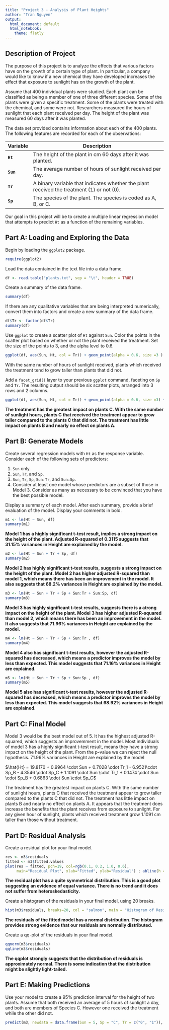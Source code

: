 ---
title: "Project 3 - Analysis of Plant Heights"
author: "Tran Nguyen"
output:
  html_document: default
  html_notebook:
    theme: flatly
---

## Description of Project

The purpose of this project is to analyze the effects that various factors have on the growth of a certain type of plant. In particular, a company would like to know if a new chemical they have developed increases the effect that exposure to sunlight has on the growth of the plant.  

Assume that 400 individual plants were studied. Each plant can be classified as being a member of one of three different species. Some of the plants were given a specific treatment. Some of the plants were treated with the chemical, and some were not. Researchers measured the hours of sunlight that each plant received per day. The height of the plant was measured 60 days after it was planted. 

The data set provided contains information about each of the 400 plants. The following features are recorded for each of the observations:

<center>
Variable | Description
-----|----------------------------------------------
**`Ht`** | The height of the plant in cm 60 days after it was planted. 
**`Sun`** | The average number of hours of sunlight received per day. 
**`Tr`** | A binary variable that indicates whether the plant received the treatment (1) or not (0). 
**`Sp`** | The species of the plant. The species is coded as A, B, or C.
</center>

Our goal in this project will be to create a multiple linear regression model that attempts to predict `Ht` as a function of the remaining variables. 


## Part A: Loading and Exploring the Data

Begin by loading the `ggplot2` package. 

```{r}
require(ggplot2)
```

Load the data contained in the text file into a data frame.

```{r}
df <- read.table("plants.txt", sep = "\t", header = TRUE)
```

Create a summary of the data frame. 

```{r}
summary(df)
```

If there are any qualitative variables that are being interpreted numerically, convert them into factors and create a new summary of the data frame. 

```{r}
df$Tr <- factor(df$Tr)
summary(df)
```

Use `ggplot` to create a scatter plot of `Ht` against `Sun`. Color the points in the scatter plot based on whether or not the plant received the treatment. Set the size of the points to 3, and the alpha level to 0.6. 

```{r}
ggplot(df, aes(Sun, Ht, col = Tr)) + geom_point(alpha = 0.6, size =3 )
```

With the same number of hours of sunlight received, plants which received the treatment tend to grow taller than plants that did not. 

Add a `facet_grid()` layer to your previous `ggplot` command, faceting on ` Sp` and `Tr`. The resulting output should be six scatter plots, arranged into 3 rows and 2 columns. 

```{r}
ggplot(df, aes(Sun, Ht, col = Tr)) + geom_point(alpha = 0.6, size =3) + facet_grid(Sp ~ Tr)
```

**The treatment has the greatest impact on plants C. With the same number of sunlight hours, plants C that received the treatment appear to grow taller compared to the plants C that did not. The treatment has little impact on plants B and nearly no effect on plants A. **


## Part B: Generate Models

Create several regression models with `Ht` as the response variable. Consider each of the following sets of predictors:

1. `Sun` only. 
2. `Sun`, `Tr`, and `Sp`.
3. `Sun`, `Tr`, `Sp`, `Sun:Tr`, and `Sun:Sp`.
4. Consider at least one model whose predictors are a subset of those in Model 3. Consider as many as necessary to be convinced that you have the best possible model.  

Display a summary of each model. After each summary, provide a brief evaluation of the model. Display your comments in bold. 
```{r}
m1 <- lm(Ht ~ Sun, df) 
summary(m1)
```
**Model 1 has a highly significant t-test result, implies a strong impact on the height of the plant. Adjusted R-squared of 0.3115 suggests that 31.15% variances in Height are explained by the model.**
```{r}
m2 <- lm(Ht ~ Sun + Tr + Sp, df) 
summary(m2)
```
**Model 2 has highly significant t-test results, suggests a strong impact on the height of the plant. Model 2 has higher adjusted R-squared than model 1, which means there has been an improvement in the model. It also suggests that 68.2% variances in Height are explained by the model.**

```{r}
m3 <- lm(Ht ~ Sun + Tr + Sp + Sun:Tr + Sun:Sp, df) 
summary(m3)
```
**Model 3 has highly significant t-test results, suggests there is a atrong impact on the height of the plant. Model 3 has higher adjusted R-squared than model 2, which means there has been an improvement in the model. It also suggests that 71.96% variances in Height are explained by the model.**
```{r}
m4 <- lm(Ht ~ Sun + Tr + Sp + Sun:Tr , df) 
summary(m4)
```
**Model 4 also has significant t-test results, however the adjusted R-squared has decreased, which means a predictor improves the model by less than expected. This model suggests that 71.16% variances in Height are explained.**
```{r}
m5 <- lm(Ht ~ Sun + Tr + Sp + Sun:Sp , df) 
summary(m5)
```
**Model 5 also has significant t-test results, however the adjusted R-squared has decreased, which means a predictor improves the model by less than expected. This model suggests that 68.92% variances in Height are explained.**

## Part C: Final Model

Model 3 would be the best model out of 5. It has the highest adjusted R-squared, which suggests an improvemment in the model. Most individuals of model 3 has a highly significant t-test result, means they have a strong impact on the height of the plant. From the p-value we can reject the null hypothesis. 71.96% variances in Height are explained by the model


$\hat{Ht} = 19.8170 + 0.9964 \cdot Sun + 0.7028 \cdot Tr_1 - 6.9521\cdot Sp_B - 4.3546 \cdot Sp_C + 1.1091 \cdot Sun \cdot Tr_1 + 0.1474 \cdot Sun \cdot Sp_B + 0.6863 \cdot Sun \cdot Sp_C$

The treatment has the greatest impact on plants C. With the same number of sunlight hours, plants C that received the treatment appear to grow taller compared to the plants C that did not. The treatment has little impact on plants B and nearly no effect on plants A. It appears that the treatment does increase the benefits that the plant receives from exposure to sunlight. For any given hour of sunlight, plants which received treatment grow 1.1091 cm taller than those without treatment. 

## Part D: Residual Analysis

Create a residual plot for your final model. 

```{r}
res <- m3$residuals
fitted <- m3$fitted.values
plot(res ~ fitted, pch=19, col=rgb(0.1, 0.2, 1.0, 0.6),
     main="Residual Plot", xlab="Fitted", ylab="Residual") ; abline(h = 0, col = "red")
```

**The residual plot has a quite symmetrical distribution. This is a good plot suggesting an evidence of equal variance. There is no trend and it does not suffer from heteroskedasticity.**

Create a histogram of the residuals in your final model, using 20 breaks.

```{r}
hist(m3$residuals, breaks=20, col = "salmon", main = "Histogram of Residuals", xlab = "Residuals")
```

**The residuals of the fitted model has a normal distribution. The histogram provides strong evidence that our residuals are normally distributed.**

Create a qq-plot of the residuals in your final model. 

```{r}
qqnorm(m3$residuals)
qqline(m3$residuals)
```

**The qqplot strongly suggests that the distribution of residuals is approximately normal. There is some indication that the distribution might be slightly light-tailed.**


## Part E: Making Predictions

Use your model to create a 95% prediction interval for the height of two plants. Assume that both received an average of 5 hours of sunlight a day, and both are members of Species C. However one received the treatment while the other did not. 
```{r}
predict(m3, newdata = data.frame(Sun = 5, Sp = "C", Tr = c("0", "1")), interval = "response")
```






